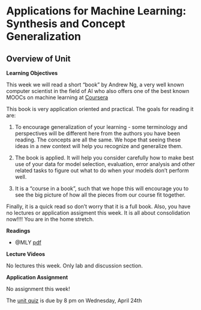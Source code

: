 # Applications for Machine Learning: Synthesis and Concept Generalization


## Overview of Unit

**Learning Objectives**

This week we will read a short "book" by Andrew Ng, a very well known computer scientist in the field of AI who also offers one of the best known MOOCs on machine learning at [Coursera](https://www.coursera.org/learn/machine-learning)

This book is very application oriented and practical. The goals for reading it are:

1. To encourage generalization of your learning - some terminology and perspectives will be different here from the authors you have been reading.  The concepts are all the same.  We hope that seeing these ideas in a new context will help you recognize and generalize them.

2. The book is applied.  It will help you consider carefully how to make best use of your data for model selection, evaluation, error analysis and other related tasks to figure out what to do when your models don't perform well.

3. It is a "course in a book", such that we hope this will encourage you to see the big picture of how all the pieces from our course fit together.

Finally, it is a quick read so don't worry that it is a full book.  Also, you have no lectures or application assigment this week.  It is all about consolidation now!!!!  You are in the home stretch.

**Readings**

* @MLY [pdf](pdfs/ng_machine_learning_yearning.pdf)


**Lecture Videos**

No lectures this week.  Only lab and discussion section.

**Application Assignment**

No assignment this week!


 The [unit quiz]() is due by 8 pm on Wednesday, April 24th 
 
 
